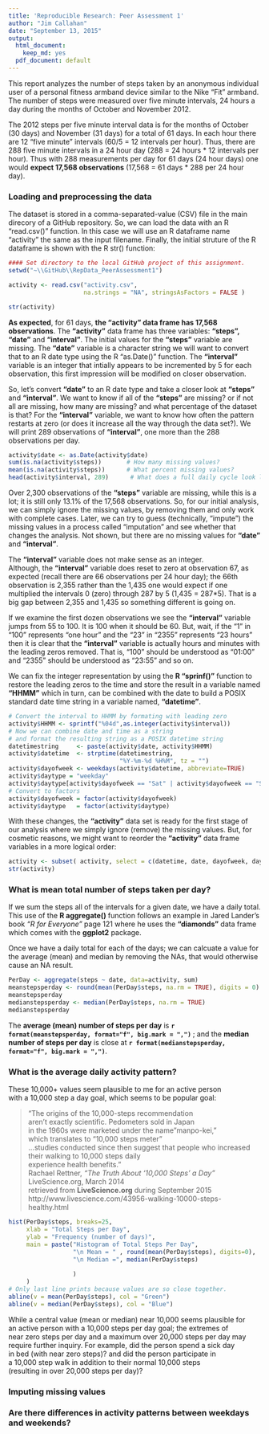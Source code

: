 ```yaml
---
title: 'Reproducible Research: Peer Assessment 1'
author: "Jim Callahan"
date: "September 13, 2015"
output:
  html_document:
    keep_md: yes
  pdf_document: default
---
```

This report analyzes the number of steps taken by an anonymous individual
user of a personal fitness armband device similar to the Nike "Fit" armband. 
The number of steps were measured over five minute intervals, 
24 hours a day during the months of October and November 2012.

The 2012 steps per five minute interval data is for the months of
October (30 days) and November (31 days) for a total of 61 days. 
In each hour there are 12 "five minute" intervals 
(60/5 = 12 intervals per hour). Thus, there are 288 five minute 
intervals in a 24 hour day (288 = 24 hours * 12 intervals per hour).
Thus with 288 measurements per day for 61 days (24 hour days) 
one would **expect 17,568 observations** (17,568 = 61 days * 288 per 24 hour day).



### Loading and preprocessing the data
The dataset is stored in a comma-separated-value (CSV) file in the main direcory of a GitHub repository. So, we can load the data with an R "read.csv()" function. In this case
we will use an R dataframe name "activity" the same as the input filename. Finally, the initial struture of the R dataframe is shown with the R str() function:
```r
#### Set directory to the local GitHub project of this assignment.
setwd("~\\GitHub\\RepData_PeerAssessment1")

activity <- read.csv("activity.csv", 
                     na.strings = "NA", stringsAsFactors = FALSE )

str(activity)
```

**As expected**, for 61 days, **the "activity" data frame has 17,568 observations**.
The **"activity"** data frame has three variables: **"steps", "date"** and **"interval"**.
The initial values for the **"steps"** variable are missing.
The  **"date"** variable is a character string we will want to convert
that to an R date type using the R "as.Date()" function.
The **"interval"** variable is an integer that intially appears to be incremented
by 5 for each observation, this first impression will be modified on 
closer observation. 

So, let's convert **"date"** to an R date type and take a closer look 
at **"steps"** and **"interval"**. We want to know if all of the **"steps"** are missing?
or if not all are missing, how many are missing? and what percentage of the
dataset is that? For the **"interval"** variable, we want to know how often the pattern restarts
at zero (or does it increase all the way through the data set?).
We will print 289 observations of **"interval"**, one more than the 288 observations per day.
```r
activity$date <- as.Date(activity$date)
sum(is.na(activity$steps))       # How many missing values?
mean(is.na(activity$steps))      # What percent missing values?
head(activity$interval, 289)      # What does a full daily cycle look like?
```

Over 2,300 observations of the **"steps"** variable are missing, 
while this is a lot; it is still only 13.1% of the 17,568 observations. 
So, for our initial analysis, we can simply ignore the missing values, 
by removing them and only work with complete cases. Later, we can try
to guess (technically, "impute") the missing values in a process
called "imputation" and see whether that changes the analysis. Not shown,
but there are no missing values for **"date"** and **"interval"**.

The **"interval"** variable does not make sense as an integer.  
Although, the **"interval"** variable does reset to zero at observation 67,
as expected (recall there are 66 observations per 24 hour day); 
the 66th observation is 2,355 rather than the 1,435 one would expect
if one multiplied the intervals 0 (zero) through 287 by 5 (1,435 = 287*5). 
That is a big gap between 2,355 and 1,435 so something different is going on.  

If we examine the first dozen observations we see the **"interval"** variable jumps 
from 55 to 100. It is 100 when it should be 60. But, wait, if the "1" in "100" 
represents "one hour" and the "23" in "2355" represents "23 hours" then it is clear 
that the **"interval"** variable is actually hours and minutes with the leading zeros removed. 
That is, "100" should be understood as "01:00" and "2355" should be understood as "23:55" and so on.

We can fix the integer representation by using the **R "sprinf()"** function 
to restore the leading zeros to the time and store the result in a variable 
named **"HHMM"** which in turn, can be combined with the date to build a POSIX standard 
date time string in a variable named, **"datetime"**.
```r
# Convert the interval to HHMM by formating with leading zero
activity$HHMM <- sprintf("%04d",as.integer(activity$interval))
# Now we can combine date and time as a string
# and format the resulting string as a POSIX datetime string
datetimestring     <- paste(activity$date, activity$HHMM)
activity$datetime  <- strptime(datetimestring, 
                               "%Y-%m-%d %H%M", tz = "")
activity$dayofweek <- weekdays(activity$datetime, abbreviate=TRUE)
activity$daytype = "weekday"
activity$daytype[activity$dayofweek == "Sat" | activity$dayofweek == "Sun"] <- "weekend"
# Convert to factors
activity$dayofweek = factor(activity$dayofweek)
activity$daytype   = factor(activity$daytype)
```
With these changes, the **"activity"** data set is ready for the first stage
of our analysis where we simply ignore (remove) the missing values. 
But, for cosmetic reasons, we might want to reorder the **"activity"** data frame variables 
in a more logical order:
```r
activity <- subset( activity, select = c(datetime, date, dayofweek, daytype, HHMM, interval, steps))
str(activity)
```


### What is mean total number of steps taken per day?
If we sum the steps all of the intervals for a given date, we have a daily total.
This use of the **R aggregate()** function follows an example in Jared Lander's 
book *"R for Everyone"* page 121 where he uses the **"diamonds"** data frame 
which comes with the **ggplot2** package.

Once we have a daily total for each of the days; we can calcuate a value for
the average (mean) and median by removing the NAs, that would otherwise
cause an NA result.
```r
PerDay <- aggregate(steps ~ date, data=activity, sum)  
meanstepsperday <- round(mean(PerDay$steps, na.rm = TRUE), digits = 0)
meanstepsperday
medianstepsperday <- median(PerDay$steps, na.rm = TRUE) 
medianstepsperday

```

The **average (mean) number of steps per day** is 
**`r format(meanstepsperday, format="f", big.mark = ",")` **; 
and the **median number of steps per day** is close at 
**`r format(medianstepsperday, format="f", big.mark = ",")`**.  

### What is the average daily activity pattern?
These 10,000+ values seem plausible to me for an active person   
with a 10,000 step a day goal, which seems to be popular goal:

> "The origins of the 10,000-steps recommendation  
> aren't exactly scientific.  Pedometers sold in Japan  
> in the 1960s were marketed under the name "manpo-kei,"  
> which translates to "10,000 steps meter"   
> ...studies conducted since then suggest that people who 
> increased their walking to 10,000 steps daily  
> experience health benefits."  
> Rachael Rettner, *"The Truth About '10,000 Steps' a Day"* 
LiveScience.org, March 2014  
retrieved from **LiveScience.org** during September 2015  
http://www.livescience.com/43956-walking-10000-steps-healthy.html

```r
hist(PerDay$steps, breaks=25,
     xlab = "Total Steps per Day",
     ylab = "Frequency (number of days)",
     main = paste("Histogram of Total Steps Per Day", 
                  "\n Mean = " , round(mean(PerDay$steps), digits=0),
                  "\n Median =", median(PerDay$steps) 
                  
                  ) 
     )
# Only last line prints because values are so close together.
abline(v = mean(PerDay$steps), col = "Green")
abline(v = median(PerDay$steps), col = "Blue")
```

While a central value (mean or median) near 10,000 seems plausible for   
an active person with a 10,000 steps per day goal; the extremes of   
near zero steps per day and a maximum over 20,000 steps per day may   
require further inquiry. For example, did the person spend a sick day  
in bed (with near zero steps)? and did the person participate in   
a 10,000 step walk in addition to their normal 10,000 steps  
(resulting in over 20,000 steps per day)?  




### Imputing missing values



### Are there differences in activity patterns between weekdays and weekends?
